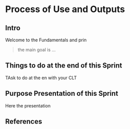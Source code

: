 # Process of Use and Outputs

## Intro

Welcome to the Fundamentals and prin

>the main goal is ...

## Things to do at the end of this Sprint

TAsk to do at the en with your CLT


## Purpose Presentation of this Sprint

Here the presentation


## References

